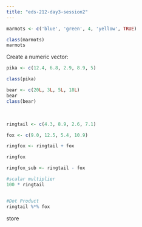 ```yaml
---
title: "eds-212-day3-session2"
---
```


```r
marmots <- c('blue', 'green', 4, 'yellow', TRUE)
```

```r
class(marmots)
marmots
```

Create a numeric vector:

```r
pika <- c(12.4, 6.8, 2.9, 8.9, 5)

class(pika)
```

```r
bear <- c(20L, 3L, 5L, 18L)
bear
class(bear)
```

\

```r
ringtail <- c(4.3, 8.9, 2.6, 7.1)

fox <- c(9.0, 12.5, 5.4, 10.9)

ringfox <- ringtail + fox

ringfox

ringfox_sub <- ringtail - fox
```

```r
#scalar multiplier
100 * ringtail


#Dot Product
ringtail %*% fox
```

store
